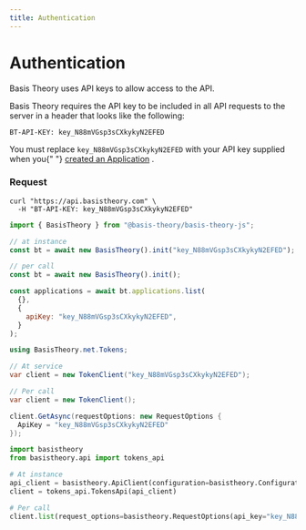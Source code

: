 ```yaml
---
title: Authentication
---
```



# Authentication

Basis Theory uses API keys to allow access to the API.

Basis Theory requires the API key to be included in all API requests to the server in a header that looks like the following:

`BT-API-KEY: key_N88mVGsp3sCXkykyN2EFED`

<Alert type={Alerts.INFO}>
  You must replace <code>key_N88mVGsp3sCXkykyN2EFED</code> with your API key
  supplied when you{" "}
  <a href="/docs/api/applications#create-application">created an Application</a>
  .
</Alert>

### Request

<Tabs className="bt-tabs" groupId="languages">
  <TabItem value="shell" label="cURL">

```shell
curl "https://api.basistheory.com" \
  -H "BT-API-KEY: key_N88mVGsp3sCXkykyN2EFED"
```

  </TabItem>
  <TabItem value="javascript" label="JavaScript">

```javascript
import { BasisTheory } from "@basis-theory/basis-theory-js";

// at instance
const bt = await new BasisTheory().init("key_N88mVGsp3sCXkykyN2EFED");

// per call
const bt = await new BasisTheory().init();

const applications = await bt.applications.list(
  {},
  {
    apiKey: "key_N88mVGsp3sCXkykyN2EFED",
  }
);
```

  </TabItem>
  <TabItem value="csharp" label="C#">

```csharp
using BasisTheory.net.Tokens;

// At service
var client = new TokenClient("key_N88mVGsp3sCXkykyN2EFED");

// Per call
var client = new TokenClient();

client.GetAsync(requestOptions: new RequestOptions {
  ApiKey = "key_N88mVGsp3sCXkykyN2EFED"
});
```

  </TabItem>
  <TabItem value="python" label="Python">

```python
import basistheory
from basistheory.api import tokens_api

# At instance
api_client = basistheory.ApiClient(configuration=basistheory.Configuration(api_key="key_N88mVGsp3sCXkykyN2EFED"))
client = tokens_api.TokensApi(api_client)

# Per call
client.list(request_options=basistheory.RequestOptions(api_key="key_N88mVGsp3sCXkykyN2EFED"))
```

  </TabItem>
  <TabItem value="go" label="Go">

```go

```

  </TabItem>
</Tabs>
